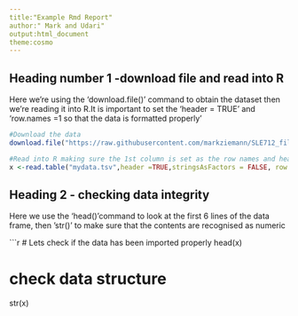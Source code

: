 ```yaml
---
title:"Example Rmd Report"
author:" Mark and Udari"
output:html_document
theme:cosmo
---
```


## Heading number 1 -download file and read into R
Here we're using the 'download.file()' command to obtain the dataset
then we're reading it into R.It is important to set the 'header = TRUE' and 'row.names =1 so that the data is formatted properly'
```r
#Download the data
download.file("https://raw.githubusercontent.com/markziemann/SLE712_files/master/bioinfo_asst3_part1_files/mydata.tsv",destfile = "mydata.tsv")

#Read into R making sure the 1st column is set as the row names and headers are recognized
x <-read.table("mydata.tsv",header =TRUE,stringsAsFactors = FALSE, row.names = 1)
```
## Heading 2 - checking data integrity
Here we use the 'head()'command to look at the first 6 lines of the data frame, then 'str()' to make sure that the contents are recognised as numeric

```r
# Lets check if the data has been imported properly
head(x)

# check data structure
str(x)
